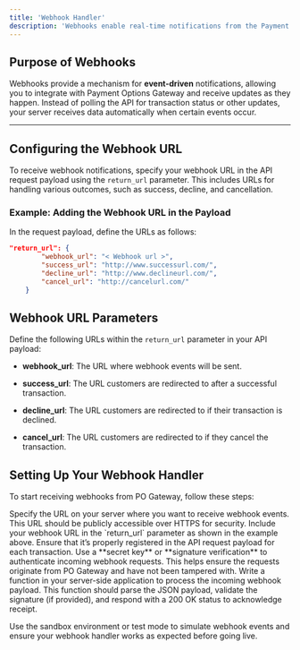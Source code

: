 ```yaml
---
title: 'Webhook Handler'
description: 'Webhooks enable real-time notifications from the Payment Options Gateway API, allowing your application to automatically respond to events such as completed payments, failed transactions, or refunds. By setting up a webhook handler, you can receive these notifications directly and act on them instantly.'
---
```


## **Purpose of Webhooks**

Webhooks provide a mechanism for **event-driven** notifications, allowing you to integrate with Payment Options Gateway and receive updates as they happen. Instead of polling the API for transaction status or other updates, your server receives data automatically when certain events occur.

***

## **Configuring the Webhook URL**

To receive webhook notifications, specify your webhook URL in the API request payload using the `return_url` parameter. This includes URLs for handling various outcomes, such as success, decline, and cancellation.

### **Example: Adding the Webhook URL in the Payload**

In the request payload, define the URLs as follows:

```json
"return_url": {
        "webhook_url": "< Webhook url >",
        "success_url": "http://www.successurl.com/",
        "decline_url": "http://www.declineurl.com/",
        "cancel_url": "http://cancelurl.com/"
    }
```

## **Webhook URL Parameters**

Define the following URLs within the `return_url` parameter in your API payload:

* **webhook\_url**: The URL where webhook events will be sent.

* **success\_url**: The URL customers are redirected to after a successful transaction.

* **decline\_url**: The URL customers are redirected to if their transaction is declined.

* **cancel\_url**: The URL customers are redirected to if they cancel the transaction.

## **Setting Up Your Webhook Handler**

To start receiving webhooks from PO Gateway, follow these steps:

<Steps>
  <Step title="Step 1: Define Your Webhook URL">
    Specify the URL on your server where you want to receive webhook events. This URL should be publicly accessible over HTTPS for security.
  </Step>

  <Step title="Step 2: Register Your Webhook URL">
    Include your webhook URL in the `return_url` parameter as shown in the example above. Ensure that it’s properly registered in the API request payload for each transaction.
  </Step>

  <Step title="Step 3: Secure Your Webhook">
    Use a **secret key** or **signature verification** to authenticate incoming webhook requests. This helps ensure the requests originate from PO Gateway and have not been tampered with.
  </Step>

  <Step title="Step 4: Handle the Webhook Payload">
    Write a function in your server-side application to process the incoming webhook payload. This function should parse the JSON payload, validate the signature (if provided), and respond with a 200 OK status to acknowledge receipt.
  </Step>
</Steps>

<Card title="Test Your Webhook" emoji="hammer"> Use the sandbox environment or test mode to simulate webhook events and ensure your webhook handler works as expected before going live. </Card>
